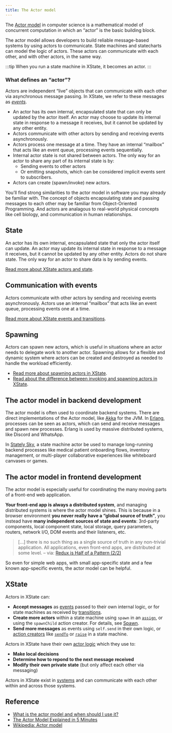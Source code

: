 ```yaml
---
title: The Actor model
---
```


The [Actor model](https://en.wikipedia.org/wiki/Actor_model) in computer science is a mathematical model of concurrent computation in which an “actor” is the basic building block.

The actor model allows developers to build reliable message-based systems by using actors to communicate. State machines and statecharts can model the logic of actors. These actors can communicate with each other, and with other actors, in the same way.

:::tip
When you run a state machine in XState, it becomes an actor.
:::

### What defines an “actor”?

Actors are independent “live” objects that can communicate with each other via asynchronous message passing. In XState, we refer to these messages as [_events_](transitions.mdx).

- An actor has its own internal, encapsulated state that can only be updated by the actor itself. An actor may choose to update its internal state in response to a message it receives, but it cannot be updated by any other entity.
- Actors communicate with other actors by sending and receiving events asynchronously.
- Actors process one message at a time. They have an internal “mailbox” that acts like an event queue, processing events sequentially.
- Internal actor state is not shared between actors. The only way for an actor to share any part of its internal state is by:
  - Sending events to other actors
  - Or emitting snapshots, which can be considered implicit events sent to subscribers.
- Actors can create (spawn/invoke) new actors.

You’ll find strong similarities to the actor model in software you may already be familiar with. The concept of objects encapsulating state and passing messages to each other may be familiar from Object-Oriented Programming. And actors are analagous to real-world physical concepts like cell biology, and communication in human relationships.

## State

An actor has its own internal, encapsulated state that only the actor itself can update. An actor may update its internal state in response to a message it receives, but it cannot be updated by any other entity. Actors do not share state. The only way for an actor to share data is by sending events.

[Read more about XState actors and state](actors.mdx).

## Communication with events

Actors communicate with other actors by sending and receiving events asynchronously. Actors use an internal “mailbox” that acts like an event queue, processing events one at a time.

[Read more about XState events and transitions](transitions.mdx).

## Spawning

Actors can spawn new actors, which is useful in situations where an actor needs to delegate work to another actor. Spawning allows for a flexible and dynamic system where actors can be created and destroyed as needed to handle the workload efficiently.

- [Read more about spawning actors in XState](spawn.mdx).
- [Read about the difference between invoking and spawning actors in XState](actors.mdx#invoking-and-spawning-actors).

## The actor model in backend development

The actor model is often used to coordinate backend systems. There are direct implementations of the Actor model, like [Akka](https://doc.akka.io/docs/akka/current/typed/guide/introduction.html) for the JVM. In [Erlang](https://www.erlang.org/docs), processes can be seen as actors, which can send and receive messages and spawn new processes. Erlang is used by massive distributed systems, like Discord and WhatsApp.

In [Stately Sky](https://stately.ai/docs/stately-sky-getting-started), a state machine actor be used to manage long-running backend processes like medical patient onboarding flows, inventory management, or multi-player collaborative experiences like whiteboard canvases or games.

## The actor model in frontend development

The actor model is especially useful for coordinating the many moving parts of a front-end web application.

**Your front-end app is always a distributed system**, and managing distributed systems is where the actor model shines. This is because in a browser environment **you never really have a “global source of truth”**, you instead have **many independent sources of state and events**: 3rd-party components, local component state, local storage, query parameters, routers, network I/O, DOM events and their listeners, etc. 

> […] there is no such thing as a single source of truth in any non-trivial application. All applications, even front-end apps, are distributed at some level. – via: [Redux is Half of a Pattern (2/2)](https://dev.to/davidkpiano/redux-is-half-of-a-pattern-2-2-4jo3)

So even for simple web apps, with small app-specific state and a few known app-specific events, the actor model can be helpful. 

## XState

Actors in XState can:
- **Accept messages** as [events](/docs/transitions/#event-objects) passed to their own internal logic, or for state machines as received by [transitions](transitions.mdx).
- **Create more actors** within a state machine using `spawn` in an [`assign`](/docs/actions/#assign-action), or using the `spawnChild` action creator. For details, see [Spawn](spawn.mdx).
- **Send more messages** as events using `self.send` in their own logic, or [action creators](actions.mdx) like [`sendTo`](/docs/actions/#send-to-action) or [`raise`](/docs/actions/#raise-action) in a state machine.

Actors in XState have their own [actor logic](/docs/actors/#actor-logic) which they use to:
- **Make local decisions**
- **Determine how to repond to the next message received**
- **Modify their own private state** (but only affect each other via messaging)

Actors in XState exist in [systems](system.mdx) and can communicate with each other within and across those systems.

## Reference

- [What is the actor model and when should I use it?](https://stately.ai/blog/what-is-the-actor-model)
- [The Actor Model Explained in 5 Minutes](https://www.youtube.com/watch?v=ELwEdb_pD0k)
- [Wikipedia: Actor model](https://en.wikipedia.org/wiki/Actor_model)
